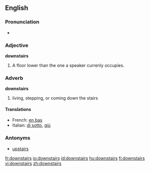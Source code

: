 ==English==

===Pronunciation===
*{{audio|en-us-downstairs.ogg|Audio (US)}}

===Adjective===
'''downstairs'''
#A floor lower than the one a speaker currenly occupies.

===Adverb===
'''downstairs'''
# living, stepping, or coming down the stairs

====Translations====
{{top}}
*French: [[en bas]]
*Italian: [[di sotto]], [[giù]]
{{mid}}
{{bottom}}

===Antonyms===
*[[upstairs]]

[[fr:downstairs]]
[[io:downstairs]]
[[id:downstairs]]
[[hu:downstairs]]
[[fi:downstairs]]
[[vi:downstairs]]
[[zh:downstairs]]